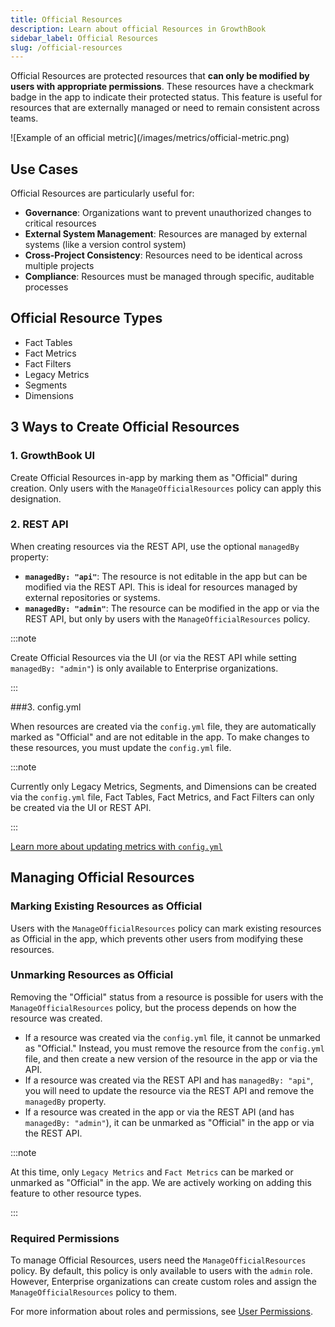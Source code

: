 ```yaml
---
title: Official Resources
description: Learn about official Resources in GrowthBook
sidebar_label: Official Resources
slug: /official-resources
---
```



Official Resources are protected resources that **can only be modified by users with appropriate permissions**. These resources have a checkmark badge in the app to indicate their protected status. This feature is useful for resources that are externally managed or need to remain consistent across teams.

<MaxWidthImage border>
![Example of an official metric](/images/metrics/official-metric.png)
</MaxWidthImage>

## Use Cases

Official Resources are particularly useful for:

- **Governance**: Organizations want to prevent unauthorized changes to critical resources
- **External System Management**: Resources are managed by external systems (like a version control system)
- **Cross-Project Consistency**: Resources need to be identical across multiple projects
- **Compliance**: Resources must be managed through specific, auditable processes

## Official Resource Types

- Fact Tables
- Fact Metrics
- Fact Filters
- Legacy Metrics
- Segments
- Dimensions

## 3 Ways to Create Official Resources

### 1. GrowthBook UI

Create Official Resources in-app by marking them as "Official" during creation. Only users with the `ManageOfficialResources` policy can apply this designation.

### 2. REST API

When creating resources via the REST API, use the optional `managedBy` property:

- **`managedBy: "api"`**: The resource is not editable in the app but can be modified via the REST API. This is ideal for resources managed by external repositories or systems.
- **`managedBy: "admin"`**: The resource can be modified in the app or via the REST API, but only by users with the `ManageOfficialResources` policy.

:::note

Create Official Resources via the UI (or via the REST API while setting `managedBy: "admin"`) is only available to Enterprise organizations.

:::

###3. config.yml

When resources are created via the `config.yml` file, they are automatically marked as "Official" and are not editable in the app. To make changes to these resources, you must update the `config.yml` file.

:::note

Currently only Legacy Metrics, Segments, and Dimensions can be created via the `config.yml` file, Fact Tables, Fact Metrics, and Fact Filters can only be created via the UI or REST API.

:::

[Learn more about updating metrics with `config.yml`](/self-host/config)

## Managing Official Resources

### Marking Existing Resources as Official

Users with the `ManageOfficialResources` policy can mark existing resources as Official in the app, which prevents other users from modifying these resources.

### Unmarking Resources as Official

Removing the "Official" status from a resource is possible for users with the `ManageOfficialResources` policy, but the process depends on how the resource was created.

- If a resource was created via the `config.yml` file, it cannot be unmarked as "Official." Instead, you must remove the resource from the `config.yml` file, and then create a new version of the resource in the app or via the API.
- If a resource was created via the REST API and has `managedBy: "api"`, you will need to update the resource via the REST API and remove the `managedBy` property.
- If a resource was created in the app or via the REST API (and has `managedBy: "admin"`), it can be unmarked as "Official" in the app or via the REST API.

:::note

At this time, only `Legacy Metrics` and `Fact Metrics` can be marked or unmarked as "Official" in the app. We are actively working on adding this feature to other resource types.

:::

### Required Permissions

To manage Official Resources, users need the `ManageOfficialResources` policy. By default, this policy is only available to users with the `admin` role. However, Enterprise organizations can create custom roles and assign the `ManageOfficialResources` policy to them.

For more information about roles and permissions, see [User Permissions](/account/user-permissions).
